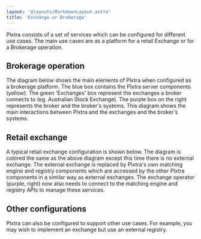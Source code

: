```yaml
---
layout: '@layouts/MarkdownLayout.astro'
title: 'Exchange or Brokerage'
---
```



Plxtra consists of a set of services which can be configured for different use cases.  The main use cases are as a platform for a retail Exchange or for a Brokerage operation.

## Brokerage operation

The diagram below shows the main elements of Plxtra when configured as a brokerage platform.  The blue box contains the Plxtra server components (yellow). The green 'Exchanges' box represent the exchanges a broker connects to (eg. Australian Stock Exchange). The purple box on the right represents the broker and the broker's systems.  This diagram shows the main interactions between Plxtra and the exchanges and the broker's systems.

<PlxtraAsBrokerage style="max-width: 100%; margin: 2em"/>

## Retail exchange

A typical retail exchange configuration is shown below.  The diagram is colored the same as the above diagram except this time there is no external exchange.  The external exchange is replaced by Plxtra's own matching engine and registry components which are accessed by the other Plxtra components in a similar way as external exchanges.  The exchange operator (purple, right) now also needs to connect to the matching engine and registry APIs to manage these services.

<PlxtraAsExchange style="max-width: 100%; margin: 2em"/>

## Other configurations

Plxtra can also be configured to support other use cases.  For example, you may wish to implement an exchange but use an external registry.

